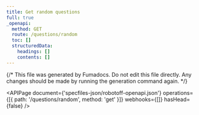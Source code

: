```yaml
---
title: Get random questions
full: true
_openapi:
  method: GET
  route: /questions/random
  toc: []
  structuredData:
    headings: []
    contents: []
---
```


{/* This file was generated by Fumadocs. Do not edit this file directly. Any changes should be made by running the generation command again. */}

<APIPage
  document={'specfiles-json/robotoff-openapi.json'}
  operations={[{ path: '/questions/random', method: 'get' }]}
  webhooks={[]}
  hasHead={false}
/>
